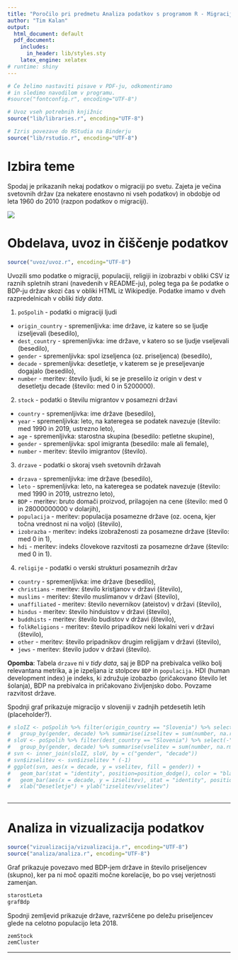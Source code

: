 ```yaml
---
title: "Poročilo pri predmetu Analiza podatkov s programom R - Migracija po svetu"
author: "Tim Kalan"
output:
  html_document: default
  pdf_document:
    includes:
      in_header: lib/styles.sty
    latex_engine: xelatex
# runtime: shiny
---
```


```r
# Če želimo nastaviti pisave v PDF-ju, odkomentiramo
# in sledimo navodilom v programu.
#source("fontconfig.r", encoding="UTF-8")

# Uvoz vseh potrebnih knjižnic
source("lib/libraries.r", encoding="UTF-8")
```

```r
# Izris povezave do RStudia na Binderju
source("lib/rstudio.r", encoding="UTF-8")
```

# Izbira teme

Spodaj je prikazanih nekaj podatkov o migraciji po svetu. Zajeta je večina svetovnih držav (za nekatere enostavno
ni vseh podatkov) in obdobje od leta 1960 do 2010 (razpon podatkov o migraciji).

![](slike/migracija.jpg)

# Obdelava, uvoz in čiščenje podatkov

```r
source("uvoz/uvoz.r", encoding="UTF-8")
```

Uvozili smo podatke o migraciji, populaciji, religiji in izobrazbi v obliki CSV iz raznih spletnih strani (navedenih v README-ju), 
poleg tega pa še podatke o BDP-ju držav skozi čas v obliki HTML iz Wikipedije. Podatke imamo v dveh razpredelnicah v 
obliki *tidy data*. 

1. `poSpolih` - podatki o migraciji ljudi
  - `origin_country` - spremenljivka: ime države, iz katere so se ljudje izseljevali (besedilo),
  - `dest_country` - spremenljivka: ime države, v katero so se ljudje vseljevali (besedilo),
  - `gender` - spremenljivka: spol izseljenca (oz. priseljenca) (besedilo),
  - `decade` - spremenljivka: desetletje, v katerem se je preseljevanje dogajalo (besedilo),
  - `number` - meritev: število ljudi, ki se je preselilo iz origin v dest v desetletju decade (število: med 0 in 5200000).
  
2. `stock` - podatki o številu migrantov v posamezni državi
  - `country` - spremenljivka: ime države (besedilo),
  - `year` - spremenljivka: leto, na kateregea se podatek navezuje (število: med 1990 in 2019, ustrezno leto),
  - `age` - spremenljivka: starostna skupina (besedilo: petletne skupine),
  - `gender` - spremenljivka: spol imigranta (besedilo: male ali female),
  - `number` - meritev: število imigrantov (število).

3. `drzave` - podatki o skoraj vseh svetovnih državah
  - `drzava` - spremenljivka: ime države (besedilo),
  - `leto` - spremenljivka: leto, na kateregea se podatek navezuje (število: med 1990 in 2019, ustrezno leto),
  - `BDP` - meritev: bruto domači proizvod, prilagojen na cene (število: med 0 in 28000000000 v dolarjih),
  - `populacija` - meritev: populacija posamezne države (oz. ocena, kjer točna vrednost ni na voljo) (število),
  - `izobrazba` - meritev: indeks izobraženosti za posamezne države (število: med 0 in 1), 
  - `hdi` - meritev: indeks človekove razvitosti za posamezne države (število: med 0 in 1).
  
4. `religije` - podatki o verski strukturi posameznih držav
  - `country` - spremenljivka: ime države (besedilo),
  - `christians` - meritev: število kristjanov v državi (število),
  - `muslims` - meritev: število muslimanov v državi (število),
  - `unaffiliated` - meritev: število nevernikov (ateistov) v državi (število),
  - `hindus` - meritev: število hinduistov v državi (število),
  - `buddhists` - meritev: število budistov v državi (število),
  - `folkReligions` - meritev: število pripadikov neki lokalni veri v državi (število),
  - `other` - meritev: število pripadnikov drugim religijam v državi (število),
  - `jews` - meritev: število judov v državi (število).

**Opomba**: Tabela `drzave` ni v *tidy data*, saj je BDP na prebivalca veliko bolj relevantana metrika, a je
            izpeljana iz stolpcev `BDP` in `populacija`. 
            HDI (human development index) je indeks, ki združuje izobazbo (pričakovano število let šolanja), BDP na
            prebivalca in pričakovano življenjsko dobo. Povzame razvitost države.


Spodnji graf prikazuje migracijo v sloveniji v zadnjih petdesetih letih (placeholder?).

```r
# sloIZ <- poSpolih %>% filter(origin_country == "Slovenia") %>% select(-"origin_country") %>%
#   group_by(gender, decade) %>% summarise(izselitev = sum(number, na.rm = TRUE))
# sloV <- poSpolih %>% filter(dest_country == "Slovenia") %>% select(-"dest_country") %>%
#   group_by(gender, decade) %>% summarise(vselitev = sum(number, na.rm = TRUE))
# svn <- inner_join(sloIZ, sloV, by = c("gender", "decade"))
# svn$izselitev <- svn$izselitev * (-1)
# ggplot(svn, aes(x = decade, y = vselitev, fill = gender)) + 
#   geom_bar(stat = "identity", position=position_dodge(), color = "black") + 
#   geom_bar(aes(x = decade, y = izselitev), stat = "identity", position=position_dodge(), color = "black") +
#   xlab("Desetletje") + ylab("izselitev/vselitev")
  
```

***

# Analiza in vizualizacija podatkov

```r
source("vizualizacija/vizualizacija.r", encoding="UTF-8")
source("analiza/analiza.r", encoding="UTF-8")
```

Graf prikazuje povezavo med BDP-jem države in število priseljencev (skupno), ker pa ni moč opaziti
močne korelacije, bo po vsej verjetnosti zamenjan.

```r
starostLeta
grafBdp
```

Spodnji zemljevid prikazuje države, razvrščene po deležu priseljencev glede na celotno populacijo leta 2018.

```r
zemStock
zemCluster
```

***
